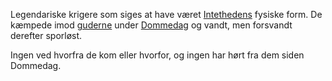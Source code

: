 {{title:Tågekrigerne}}
{{author:Laura Holmegaard}}
{{timestamp:2009-09-18T15:54:25Z}}
{{copyright:Tågekrigerne}}
Legendariske krigere som siges at have været [[Intetheden|Intethedens]] fysiske form. De kæmpede imod [[guderne]] under [[Dommedag]] og vandt, men forsvandt derefter sporløst.

Ingen ved hvorfra de kom eller hvorfor, og ingen har hørt fra dem siden Dommedag.